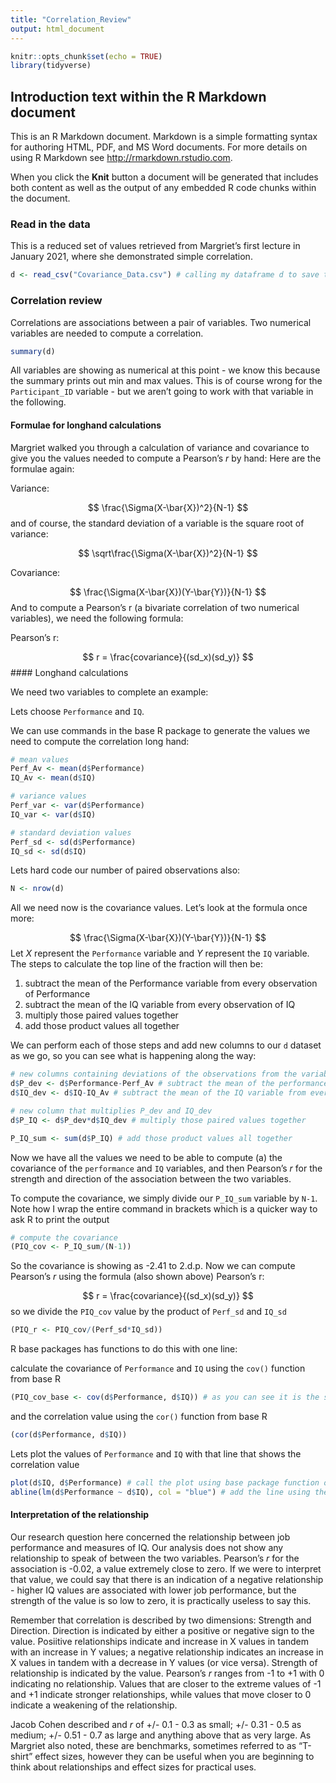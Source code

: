 ```yaml
---
title: "Correlation_Review"
output: html_document
---
```


```r
knitr::opts_chunk$set(echo = TRUE)
library(tidyverse)
```

## Introduction text within the R Markdown document

This is an R Markdown document. Markdown is a simple formatting syntax for authoring HTML, PDF, and MS Word documents. For more details on using R Markdown see <http://rmarkdown.rstudio.com>.

When you click the **Knit** button a document will be generated that includes both content as well as the output of any embedded R code chunks within the document.

### Read in the data

This is a reduced set of values retrieved from Margriet's first lecture in January 2021, where she demonstrated simple correlation.

```r
d <- read_csv("Covariance_Data.csv") # calling my dataframe d to save typing!
```

### Correlation review 

Correlations are associations between a pair of variables. Two numerical variables are needed to compute a correlation.

```r
summary(d)
```

All variables are showing as numerical at this point  - we know this because the summary prints out min and max values.  This is of course wrong for the `Participant_ID` variable - but we aren't going to work with that variable in the following.

#### Formulae for longhand calculations

Margriet walked you through a calculation of variance and covariance to give you the values needed to compute a Pearson's *r* by hand:
Here are the formulae again:

Variance:

$$
\frac{\Sigma(X-\bar{X})^2}{N-1}
$$
and of course, the standard deviation of a variable is the square root of variance:

$$
\sqrt\frac{\Sigma(X-\bar{X})^2}{N-1}
$$

Covariance:

$$
\frac{\Sigma(X-\bar{X})(Y-\bar{Y})}{N-1}
$$
And to compute a Pearson's r (a bivariate correlation of two numerical variables), we need the following formula:

Pearson's r:

$$
r = \frac{covariance}{(sd_x)(sd_y)}
$$
#### Longhand calculations

We need two variables to complete an example:

Lets choose `Performance` and `IQ`.

We can use commands in the base R package to generate the values we need to compute the correlation long hand:

```r
# mean values
Perf_Av <- mean(d$Performance)
IQ_Av <- mean(d$IQ)

# variance values
Perf_var <- var(d$Performance)
IQ_var <- var(d$IQ)

# standard deviation values
Perf_sd <- sd(d$Performance)
IQ_sd <- sd(d$IQ)
```

Lets hard code our number of paired observations also:

```r
N <- nrow(d)
```

All we need now is the covariance values.  Let's look at the formula once more:

$$
\frac{\Sigma(X-\bar{X})(Y-\bar{Y})}{N-1}
$$
Let *X* represent the `Performance` variable and *Y* represent the `IQ` variable.  The steps to calculate the top line of the fraction will then be:

 1. subtract the mean of the Performance variable from every observation of Performance
 2. subtract the mean of the IQ variable from every observation of IQ
 3. multiply those paired values together
 4. add those product values all together
 
We can perform each of those steps and add new columns to our `d` dataset as we go, so you can see what is happening along the way:
 
```r
# new columns containing deviations of the observations from the variable mean
d$P_dev <- d$Performance-Perf_Av # subtract the mean of the performance variable from every observation of performance
d$IQ_dev <- d$IQ-IQ_Av # subtract the mean of the IQ variable from every observation of IQ

# new column that multiplies P_dev and IQ_dev
d$P_IQ <- d$P_dev*d$IQ_dev # multiply those paired values together

P_IQ_sum <- sum(d$P_IQ) # add those product values all together
```

Now we have all the values we need to be able to compute (a) the covariance of the `performance` and `IQ` variables, and then Pearson's *r* for the strength and direction of the association between the two variables.

To compute the covariance, we simply divide our `P_IQ_sum` variable by `N-1`.  Note how I wrap the entire command in brackets which is a quicker way to ask R to print the output

```r
# compute the covariance
(PIQ_cov <- P_IQ_sum/(N-1))
```
So the covariance is showing as -2.41 to 2.d.p.  Now we can compute Pearson's *r* using the formula (also shown above)
Pearson's r:

$$
r = \frac{covariance}{(sd_x)(sd_y)}
$$
so we divide the `PIQ_cov` value by the product of `Perf_sd` and `IQ_sd`
```r
(PIQ_r <- PIQ_cov/(Perf_sd*IQ_sd))
```
R base packages has functions to do this with one line:

calculate the covariance of `Performance` and `IQ` using the `cov()` function from base R

```r
(PIQ_cov_base <- cov(d$Performance, d$IQ)) # as you can see it is the same as our longhand value PIQ_cov
```

and the correlation value using the `cor()` function from base R

```r
(cor(d$Performance, d$IQ))
```
Lets plot the values of `Performance` and `IQ` with that line that shows the correlation value

```r
plot(d$IQ, d$Performance) # call the plot using base package function of plot()
abline(lm(d$Performance ~ d$IQ), col = "blue") # add the line using the `lm` function
```
#### Interpretation of the relationship

Our research question here concerned the relationship between job performance and measures of IQ.  Our analysis does not show any relationship to speak of between the two variables.  Pearson's *r* for the association is -0.02,  a value extremely close to zero. If we were to interpret that value, we could say that there is an indication of a negative relationship - higher IQ values are associated with lower job performance, but the strength of the value is so low to zero, it is practically useless to say this.

Remember that correlation is described by two dimensions:  Strength and Direction.  Direction is indicated by either a positive or negative sign to the value.  Posiitive relationships indicate and increase in X values in tandem with an increase in Y values; a negative relationship indicates an increase in X values in tandem with a decrease in Y values (or vice versa).  Strength of relationship is indicated by the value.  Pearson's *r* ranges from -1 to +1 with 0 indicating no relationship.  Values that are closer to the extreme values of -1 and +1 indicate stronger relationships, while values that move closer to 0 indicate a weakening of the relationship.

Jacob Cohen described and *r* of +/- 0.1 - 0.3 as small; +/- 0.31 - 0.5 as medium; +/- 0.51 - 0.7 as large and anything above that as very large.  As Margriet also noted, these are benchmarks,  sometimes referred to as "T-shirt" effect sizes, however they can be useful when you are beginning to think about relationships and effect sizes for practical uses.


